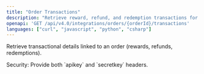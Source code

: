 ```yaml
---
title: "Order Transactions"
description: "Retrieve reward, refund, and redemption transactions for a specific order."
openapi: 'GET /api/v4.0/integrations/orders/{orderId}/transactions'
languages: ["curl", "javascript", "python", "csharp"]
---
```


Retrieve transactional details linked to an order (rewards, refunds, redemptions).

<Info>
Security: Provide both `apikey` and `secretkey` headers.
</Info>
